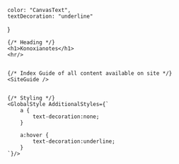 
    color: "CanvasText",
    textDecoration: "underline"
}

<HTMLSkeleton UseGlobalStyle={false} UseCodeStyle={false}>

    {/* Heading */}
    <h1>Konoxianotes</h1>
    <hr/>


    {/* Index Guide of all content available on site */}
    <SiteGuide />


    {/* Styling */}
    <GlobalStyle AdditionalStyles={`
        a {
            text-decoration:none; 
        }

        a:hover { 
            text-decoration:underline; 
        }
    `}/>

</HTMLSkeleton>